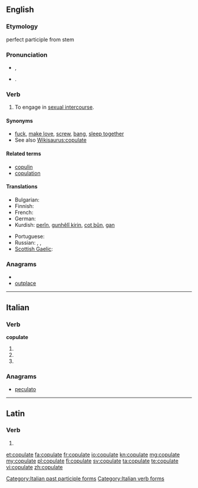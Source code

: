 ==English==

===Etymology===
{{etyl|la}} {{term|copulare||to couple|lang=la}} perfect participle from stem {{term|copulat-|lang=la}}

===Pronunciation===
* {{a|UK}} {{IPA|/ˈkɒp.jə.leɪt/}}, {{SAMPA|/"kQp.j@.leIt/}}
*: {{rhymes|ɒpjəleɪt}}
* {{a|US}} {{IPA|/ˈkɔ.pjə.leɪt/}}. {{SAMPA|/"kO.pj@.leIt/}}

===Verb===
{{en-verb|copulat|ing}}

# To engage in [[sexual intercourse]].

====Synonyms====
* [[fuck]], [[make love]], [[screw]], [[bang]], [[sleep together]]
* See also [[Wikisaurus:copulate]]

====Related terms====
* [[copulin]]
* [[copulation]]

====Translations====
{{trans-top|to engage in sexual intercourse}}
* Bulgarian: {{t|bg|съвокуплявам се}}
* Finnish: {{t+|fi|paritella}}
* French: {{t+|fr|coïter}}
* German: {{t+|de|kopulieren}}
* Kurdish: [[perîn]], [[gunhêlî|gunhêlî kirin]], [[cot|cot bûn]], [[gan]]
{{trans-mid}}
* Portuguese: {{t|pt|copular}}
* Russian: {{qualifier|intransitive}} {{t|ru|совокупляться|tr=sovokuplját'sja|sc=Cyrl}} {{impf}}, {{t|ru|совокупиться|tr=sovokupít'sja|sc=Cyrl}} {{pf.}}, {{t|ru|сношаться|tr=snošát'sja|sc=Cyrl}} {{impf}}
* [[Scottish Gaelic]]: {{qualifier|birds}} {{t-|gd|cliath|xs=Scottish Gaelic}}
{{trans-bottom}}

===Anagrams===
* {{alphagram|aceloptu}}
* [[outplace#English|outplace]]

----

==Italian==

===Verb===
'''copulate'''

# {{conjugation of|copulare||2|p|pres|ind|lang=it}}
# {{conjugation of|copulare||2|p|imp|lang=it}}
# {{form of|[[feminine|Feminine]] plural|copulato}}

===Anagrams===
* [[peculato#Italian|peculato]]

[[Category:Italian past participle forms]]
[[Category:Italian verb forms]]

----

==Latin==

===Verb===
{{la-verb-form|cōpulāte}}

# {{conjugation of|copulo|cōpulō|1|p|pres|act|imp|lang=la}}

[[et:copulate]]
[[fa:copulate]]
[[fr:copulate]]
[[io:copulate]]
[[kn:copulate]]
[[mg:copulate]]
[[my:copulate]]
[[pl:copulate]]
[[fi:copulate]]
[[sv:copulate]]
[[ta:copulate]]
[[te:copulate]]
[[vi:copulate]]
[[zh:copulate]]